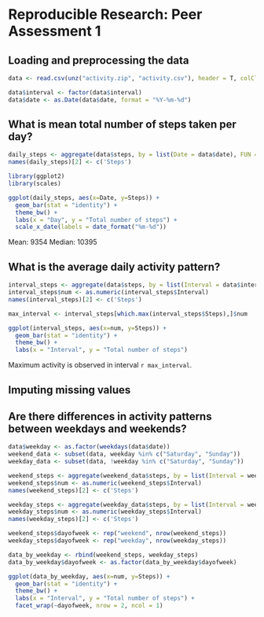 # Reproducible Research: Peer Assessment 1


## Loading and preprocessing the data

```{r, echo=TRUE}
data <- read.csv(unz("activity.zip", "activity.csv"), header = T, colClasses = c("numeric", "character", "numeric"))

data$interval <- factor(data$interval)
data$date <- as.Date(data$date, format = "%Y-%m-%d")
```

## What is mean total number of steps taken per day?

```{r, echo=TRUE}
daily_steps <- aggregate(data$steps, by = list(Date = data$date), FUN = sum, na.rm = T)
names(daily_steps)[2] <- c('Steps')

library(ggplot2)
library(scales)

ggplot(daily_steps, aes(x=Date, y=Steps)) +
  geom_bar(stat = "identity") +
  theme_bw() +
  labs(x = "Day", y = "Total number of steps") +
  scale_x_date(labels = date_format("%m-%d"))
```
  
Mean: 9354
Median: 10395

## What is the average daily activity pattern?

```{r, echo=TRUE}
interval_steps <- aggregate(data$steps, by = list(Interval = data$interval), FUN = mean, na.rm = T)
interval_steps$num <- as.numeric(interval_steps$Interval)
names(interval_steps)[2] <- c('Steps')

max_interval <- interval_steps[which.max(interval_steps$Steps),]$num

ggplot(interval_steps, aes(x=num, y=Steps)) +
  geom_bar(stat = "identity") +
  theme_bw() +
  labs(x = "Interval", y = "Total number of steps")
```

Maximum activity is observed in interval `r max_interval`.

## Imputing missing values



## Are there differences in activity patterns between weekdays and weekends?

```{r, echo=TRUE}
data$weekday <- as.factor(weekdays(data$date))
weekend_data <- subset(data, weekday %in% c("Saturday", "Sunday"))
weekday_data <- subset(data, !weekday %in% c("Saturday", "Sunday"))

weekend_steps <- aggregate(weekend_data$steps, by = list(Interval = weekend_data$interval), FUN = mean, na.rm = T)
weekend_steps$num <- as.numeric(weekend_steps$Interval)
names(weekend_steps)[2] <- c('Steps')

weekday_steps <- aggregate(weekday_data$steps, by = list(Interval = weekday_data$interval), FUN = mean, na.rm = T)
weekday_steps$num <- as.numeric(weekday_steps$Interval)
names(weekday_steps)[2] <- c('Steps')

weekend_steps$dayofweek <- rep("weekend", nrow(weekend_steps))
weekday_steps$dayofweek <- rep("weekday", nrow(weekday_steps))

data_by_weekday <- rbind(weekend_steps, weekday_steps)
data_by_weekday$dayofweek <- as.factor(data_by_weekday$dayofweek)

ggplot(data_by_weekday, aes(x=num, y=Steps)) +
  geom_bar(stat = "identity") +
  theme_bw() +
  labs(x = "Interval", y = "Total number of steps") +
  facet_wrap(~dayofweek, nrow = 2, ncol = 1)
```